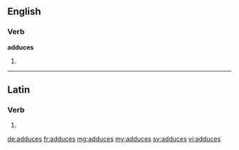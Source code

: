 ==English==

===Verb===
'''adduces'''

# {{en-third-person singular of|adduce}}

----

==Latin==

===Verb===
{{la-verb-form|addūcēs}}

# {{conjugation of|adduco|addūcō|2|s|fut|act|ind|lang=la}}

[[de:adduces]]
[[fr:adduces]]
[[mg:adduces]]
[[my:adduces]]
[[sv:adduces]]
[[vi:adduces]]